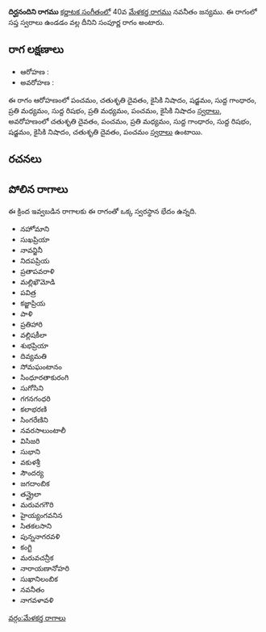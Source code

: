 {{Infobox ragam
	| name          	= దిర్ఘనందిని
	| synonym	    	= 
	| mela          	= 
	| chakra        	= 
	| janaka        	= 
	| type          	= సంపూర్ణ
	| arohanam      	= {{svaraC|P|D2|N2|S|G1|M2|R1|M2|P|N2}} 
	| avarohanam    	= {{svaraC|D2|P|M2|G1|R1|S|N2|D2|P}}
	| jeeva         	=
	| chhaya        	=
	| nyasa         	=
	| vishesha      	= 
	| equivalent  		= 
}}
{{కర్ణాటక సంగీత రాగాలు}}
'''దిర్ఘనందిని రాగము''' [[కర్ణాటక సంగీతం]]లో 40వ [[మేళకర్త రాగము]] నవనీతం జన్యము.  ఈ రాగంలో సప్త స్వరాలు ఉండడం వల్ల దీనిని సంపూర్ణ రాగం అంటారు.


==రాగ లక్షణాలు==


* ఆరోహణ : {{svaraC|P|D2|N2|S|G1|M2|R1|M2|P|N2}} 
* అవరోహణ : {{svaraC|D2|P|M2|G1|R1|S|N2|D2|P}}

ఈ రాగం ఆరోహణంలో పంచమం, చతుశృతి దైవతం, కైసికి నిషాదం, షడ్జమం, సుద్ద గాంధారం, ప్రతి మధ్యమం, సుద్ద రిషభం, ప్రతి మధ్యమం, పంచమం, కైసికి నిషాదం [[స్వరాలు]], అవరోహణంలో చతుశృతి దైవతం, పంచమం, ప్రతి మధ్యమం, సుద్ద గాంధారం, సుద్ద రిషభం, షడ్జమం, కైసికి నిషాదం, చతుశృతి దైవతం, పంచమం [[స్వరాలు]] ఉంటాయి.

==రచనలు==



==పోలిన రాగాలు==
ఈ క్రింద ఇవ్వబడిన రాగాలకు ఈ రాగంతో ఒక్క స్వరస్థాన భేదం ఉన్నది.
* నహోమాని
* సుఖప్రియా
* నావన్జినీ
* నిదపప్రియ
* ప్రతాపవరాళి
* మల్లిఖౌమోడి
* పవిత్ర
* కజ్జాప్రియ
* పాళి
* ప్రతిహారి
* వల్లిషకీలా
* శుభప్రియా
* దివ్యమతి
* సోమఘంటానం
* సింధూరతాకురంగి
* సుగోసిని
* గగనగంధరి
* కలాభరణి
* సింగరేణిని
* నవరసాలుంటాలీ
* విసిజరి
* సుభాని
* వకుళశ్రీ
* సౌందర్య
* జగదాంబిక
* తన్త్రైలా
* మరువగగౌరి
* హైయ్యంగవనిన
* సితకలసాని
* పున్ననాగరవళి
* కంగ్టి
* మరువచన్రీక
* నారాయణానోహరి
* సుఖానిలంబిక
* నవనీతం
* నాగవళావళి



[[వర్గం:మేళకర్త రాగాలు]]